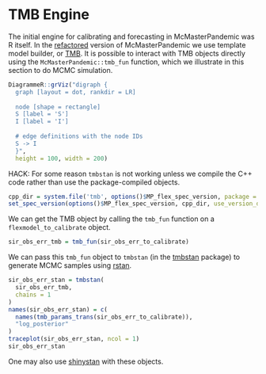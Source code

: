 # TMB Engine

The initial engine for calibrating and forecasting in McMasterPandemic was R itself. In the [refactored](#fast-and-flexible-modelling-with-mcmasterpandemic) version of McMasterPandemic we use template model builder, or [TMB](https://github.com/kaskr/adcomp). It is possible to interact with TMB objects directly using the `McMasterPandemic::tmb_fun` function, which we illustrate in this section to do MCMC simulation.

```r
DiagrammeR::grViz("digraph {
  graph [layout = dot, rankdir = LR]
  
  node [shape = rectangle]        
  S [label = 'S']
  I [label = 'I']
  
  # edge definitions with the node IDs
  S -> I
  }",
  height = 100, width = 200)
```


HACK: For some reason `tmbstan` is not working unless we compile the C++ code rather than use the package-compiled objects.

```r
cpp_dir = system.file('tmb', options()$MP_flex_spec_version, package = "McMasterPandemic")
set_spec_version(options()$MP_flex_spec_version, cpp_dir, use_version_directories = FALSE)
```

We can get the TMB object by calling the `tmb_fun` function on a `flexmodel_to_calibrate` object.
```r
sir_obs_err_tmb = tmb_fun(sir_obs_err_to_calibrate)
```

We can pass this `tmb_fun` object to `tmbstan` (in the [tmbstan](https://github.com/kaskr/tmbstan) package) to generate MCMC samples using [rstan](https://mc-stan.org/users/interfaces/rstan).
```r
sir_obs_err_stan = tmbstan(
  sir_obs_err_tmb,
  chains = 1
)
names(sir_obs_err_stan) = c(
  names(tmb_params_trans(sir_obs_err_to_calibrate)), 
  "log_posterior"
)
traceplot(sir_obs_err_stan, ncol = 1)
sir_obs_err_stan
```

One may also use [shinystan](https://mc-stan.org/users/interfaces/shinystan) with these objects.
